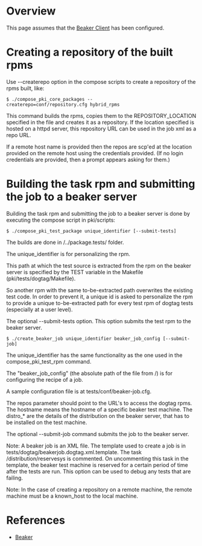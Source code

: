 = Overview =

This page assumes that the [[Beaker Client]] has been configured.

= Creating a repository of the built rpms =

Use --createrepo option in the compose scripts to create a repository
of the rpms built, like:

 $ ./compose_pki_core_packages --createrepo=conf/repository.cfg hybrid_rpms

This command builds the rpms, copies them to the REPOSITORY_LOCATION specified in the
file and creates it as a repository.
If the location specified is hosted on a httpd server, this repository
URL can be used in the job xml as a repo URL.

If a remote host name is provided then the repos are scp'ed at the
location provided on the remote host using the credentials provided.
(If no login credentials are provided, then a prompt appears asking
for them.)

= Building the task rpm and submitting the job to a beaker server =

Building the task rpm and submitting the job to a beaker server is done by executing the compose script in pki/scripts:

 $ ./compose_pki_test_package unique_identifier [--submit-tests]

The builds are done in <pki_source_root>/../package.tests/ folder.

The unique_identifier is for personalizing the rpm.

This path at which the test source is extracted from the rpm on the
beaker server is specified by the TEST variable in the
Makefile (pki/tests/dogtag/Makefile).

So another rpm with the same to-be-extracted path overwrites
the existing test code.
In order to prevent it, a unique id is asked to personalize the rpm
to provide a unique to-be-extracted path for every test rpm of
dogtag tests (especially at a user level).

The optional --submit-tests option.
This option submits the test rpm to the beaker server.

 $ ./create_beaker_job unique_identifier beaker_job_config [--submit-job]

The unique_identifier has the same functionality as the one used in the
compose_pki_test_rpm command.

The "beaker_job_config" (the absolute path of the file from /)
is for configuring the recipe of a job.

A sample configuration file is at tests/conf/beaker-job.cfg.

The repos parameter should point to the URL's to access the dogtag
rpms. The hostname means the hostname of a specific beaker test
machine. The distro_* are the details of the distribution on the
beaker server, that has to be installed on the test machine.

The optional --submit-job command submits the job to the beaker server.

Note:  A beaker job is an XML file. The template used to create a job is in
tests/dogtag/beakerjob.dogtag.xml.template.
The task /distribution/reservesys is commented. On uncommenting this
task in the template, the beaker test machine is reserved for a certain
period of time after the tests are run. This option can be used to
debug any tests that are failing.

Note:  In the case of creating a repository on a remote machine, the remote
machine must be a known_host to the local machine.

= References =

* [[Beaker]]